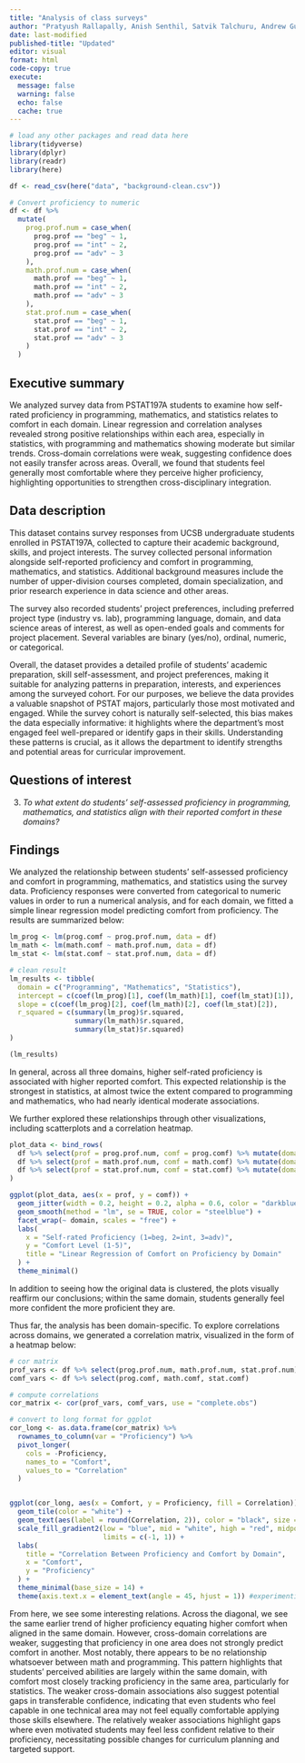 ```yaml
---
title: "Analysis of class surveys"
author: "Pratyush Rallapally, Anish Senthil, Satvik Talchuru, Andrew Guerra, Akhil Gorla"
date: last-modified
published-title: "Updated"
editor: visual
format: html
code-copy: true
execute:
  message: false
  warning: false
  echo: false
  cache: true
---
```


```r
# load any other packages and read data here
library(tidyverse)
library(dplyr)
library(readr)
library(here)

df <- read_csv(here("data", "background-clean.csv"))

# Convert proficiency to numeric 
df <- df %>%
  mutate(
    prog.prof.num = case_when(
      prog.prof == "beg" ~ 1,
      prog.prof == "int" ~ 2,
      prog.prof == "adv" ~ 3
    ),
    math.prof.num = case_when(
      math.prof == "beg" ~ 1,
      math.prof == "int" ~ 2,
      math.prof == "adv" ~ 3
    ),
    stat.prof.num = case_when(
      stat.prof == "beg" ~ 1,
      stat.prof == "int" ~ 2,
      stat.prof == "adv" ~ 3
    )
  )

```

## Executive summary

We analyzed survey data from PSTAT197A students to examine how self-rated proficiency in programming, mathematics, and statistics relates to comfort in each domain. Linear regression and correlation analyses revealed strong positive relationships within each area, especially in statistics, with programming and mathematics showing moderate but similar trends. Cross-domain correlations were weak, suggesting confidence does not easily transfer across areas. Overall, we found that students feel generally most comfortable where they perceive higher proficiency, highlighting opportunities to strengthen cross-disciplinary integration.

## Data description

This dataset contains survey responses from UCSB undergraduate students enrolled in PSTAT197A, collected to capture their academic background, skills, and project interests. The survey collected personal information alongside self-reported proficiency and comfort in programming, mathematics, and statistics. Additional background measures include the number of upper-division courses completed, domain specialization, and prior research experience in data science and other areas.

The survey also recorded students’ project preferences, including preferred project type (industry vs. lab), programming language, domain, and data science areas of interest, as well as open-ended goals and comments for project placement. Several variables are binary (yes/no), ordinal, numeric, or categorical.

Overall, the dataset provides a detailed profile of students’ academic preparation, skill self-assessment, and project preferences, making it suitable for analyzing patterns in preparation, interests, and experiences among the surveyed cohort. For our purposes, we believe the data provides a valuable snapshot of PSTAT majors, particularly those most motivated and engaged. While the survey cohort is naturally self-selected, this bias makes the data especially informative: it highlights where the department’s most engaged feel well-prepared or identify gaps in their skills. Understanding these patterns is crucial, as it allows the department to identify strengths and potential areas for curricular improvement.

## Questions of interest

3.  *To what extent do students’ self-assessed proficiency in programming, mathematics, and statistics align with their reported comfort in these domains?*

## Findings

We analyzed the relationship between students’ self-assessed proficiency and comfort in programming, mathematics, and statistics using the survey data. Proficiency responses were converted from categorical to numeric values in order to run a numerical analysis, and for each domain, we fitted a simple linear regression model predicting comfort from proficiency. The results are summarized below:

```r
lm_prog <- lm(prog.comf ~ prog.prof.num, data = df)
lm_math <- lm(math.comf ~ math.prof.num, data = df)
lm_stat <- lm(stat.comf ~ stat.prof.num, data = df)

# clean result
lm_results <- tibble(
  domain = c("Programming", "Mathematics", "Statistics"),
  intercept = c(coef(lm_prog)[1], coef(lm_math)[1], coef(lm_stat)[1]),
  slope = c(coef(lm_prog)[2], coef(lm_math)[2], coef(lm_stat)[2]),
  r_squared = c(summary(lm_prog)$r.squared,
                summary(lm_math)$r.squared,
                summary(lm_stat)$r.squared)
)

(lm_results)
```

In general, across all three domains, higher self-rated proficiency is associated with higher reported comfort. This expected relationship is the strongest in statistics, at almost twice the extent compared to programming and mathematics, who had nearly identical moderate associations.

We further explored these relationships through other visualizations, including scatterplots and a correlation heatmap.

```r
plot_data <- bind_rows(
  df %>% select(prof = prog.prof.num, comf = prog.comf) %>% mutate(domain = "Programming"),
  df %>% select(prof = math.prof.num, comf = math.comf) %>% mutate(domain = "Mathematics"),
  df %>% select(prof = stat.prof.num, comf = stat.comf) %>% mutate(domain = "Statistics")
)

ggplot(plot_data, aes(x = prof, y = comf)) +
  geom_jitter(width = 0.2, height = 0.2, alpha = 0.6, color = "darkblue") +
  geom_smooth(method = "lm", se = TRUE, color = "steelblue") +
  facet_wrap(~ domain, scales = "free") +
  labs(
    x = "Self-rated Proficiency (1=beg, 2=int, 3=adv)",
    y = "Comfort Level (1-5)",
    title = "Linear Regression of Comfort on Proficiency by Domain"
  ) +
  theme_minimal()
```

In addition to seeing how the original data is clustered, the plots visually reaffirm our conclusions; within the same domain, students generally feel more confident the more proficient they are.

Thus far, the analysis has been domain-specific. To explore correlations across domains, we generated a correlation matrix, visualized in the form of a heatmap below:

```r
# cor matrix
prof_vars <- df %>% select(prog.prof.num, math.prof.num, stat.prof.num)
comf_vars <- df %>% select(prog.comf, math.comf, stat.comf)

# compute correlations
cor_matrix <- cor(prof_vars, comf_vars, use = "complete.obs")

# convert to long format for ggplot
cor_long <- as.data.frame(cor_matrix) %>%
  rownames_to_column(var = "Proficiency") %>%
  pivot_longer(
    cols = -Proficiency,
    names_to = "Comfort",
    values_to = "Correlation"
  )


ggplot(cor_long, aes(x = Comfort, y = Proficiency, fill = Correlation)) +
  geom_tile(color = "white") +
  geom_text(aes(label = round(Correlation, 2)), color = "black", size = 5) +
  scale_fill_gradient2(low = "blue", mid = "white", high = "red", midpoint = 0,
                       limits = c(-1, 1)) +
  labs(
    title = "Correlation Between Proficiency and Comfort by Domain",
    x = "Comfort",
    y = "Proficiency"
  ) +
  theme_minimal(base_size = 14) +
  theme(axis.text.x = element_text(angle = 45, hjust = 1)) #experimenting with dimensional variables
```

From here, we see some interesting relations. Across the diagonal, we see the same earlier trend of higher proficiency equating higher comfort when aligned in the same domain. However, cross-domain correlations are weaker, suggesting that proficiency in one area does not strongly predict comfort in another. Most notably, there appears to be no relationship whatsoever between math and programming. This pattern highlights that students’ perceived abilities are largely within the same domain, with comfort most closely tracking proficiency in the same area, particularly for statistics. The weaker cross-domain associations also suggest potential gaps in transferable confidence, indicating that even students who feel capable in one technical area may not feel equally comfortable applying those skills elsewhere. The relatively weaker associations highlight gaps where even motivated students may feel less confident relative to their proficiency, necessitating possible changes for curriculum planning and targeted support.
